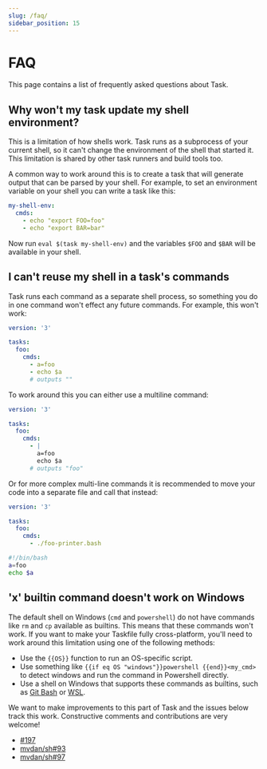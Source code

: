 ```yaml
---
slug: /faq/
sidebar_position: 15
---
```


# FAQ

This page contains a list of frequently asked questions about Task.

## Why won't my task update my shell environment?

This is a limitation of how shells work. Task runs as a subprocess of your
current shell, so it can't change the environment of the shell that started it.
This limitation is shared by other task runners and build tools too.

A common way to work around this is to create a task that will generate output
that can be parsed by your shell. For example, to set an environment variable on
your shell you can write a task like this:

```yaml
my-shell-env:
  cmds:
    - echo "export FOO=foo"
    - echo "export BAR=bar"
```

Now run `eval $(task my-shell-env)` and the variables `$FOO` and `$BAR` will be
available in your shell.

## I can't reuse my shell in a task's commands

Task runs each command as a separate shell process, so something you do in one
command won't effect any future commands. For example, this won't work:

```yaml
version: '3'

tasks:
  foo:
    cmds:
      - a=foo
      - echo $a
      # outputs ""
```

To work around this you can either use a multiline command:

```yaml
version: '3'

tasks:
  foo:
    cmds:
      - |
        a=foo
        echo $a
      # outputs "foo"
```

Or for more complex multi-line commands it is recommended to move your code into
a separate file and call that instead:

```yaml
version: '3'

tasks:
  foo:
    cmds:
      - ./foo-printer.bash
```

```bash
#!/bin/bash
a=foo
echo $a
```

## 'x' builtin command doesn't work on Windows

The default shell on Windows (`cmd` and `powershell`) do not have commands like
`rm` and `cp` available as builtins. This means that these commands won't work.
If you want to make your Taskfile fully cross-platform, you'll need to work
around this limitation using one of the following methods:

- Use the `{{OS}}` function to run an OS-specific script.
- Use something like `{{if eq OS "windows"}}powershell {{end}}<my_cmd>` to
  detect windows and run the command in Powershell directly.
- Use a shell on Windows that supports these commands as builtins, such as [Git
  Bash][git-bash] or [WSL][wsl].

We want to make improvements to this part of Task and the issues below track
this work. Constructive comments and contributions are very welcome!

- [#197](https://github.com/go-task/task/issues/197)
- [mvdan/sh#93](https://github.com/mvdan/sh/issues/93)
- [mvdan/sh#97](https://github.com/mvdan/sh/issues/97)

<!-- prettier-ignore-start -->
[git-bash]: https://gitforwindows.org/
[wsl]: https://learn.microsoft.com/en-us/windows/wsl/install
<!-- prettier-ignore-end -->
